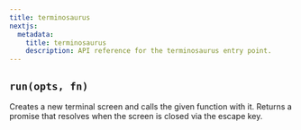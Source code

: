 ```yaml
---
title: terminosaurus
nextjs:
  metadata:
    title: terminosaurus
    description: API reference for the terminosaurus entry point.
---
```


## `run(opts, fn)`

Creates a new terminal screen and calls the given function with it. Returns a promise that resolves when the screen is closed via the escape key.
